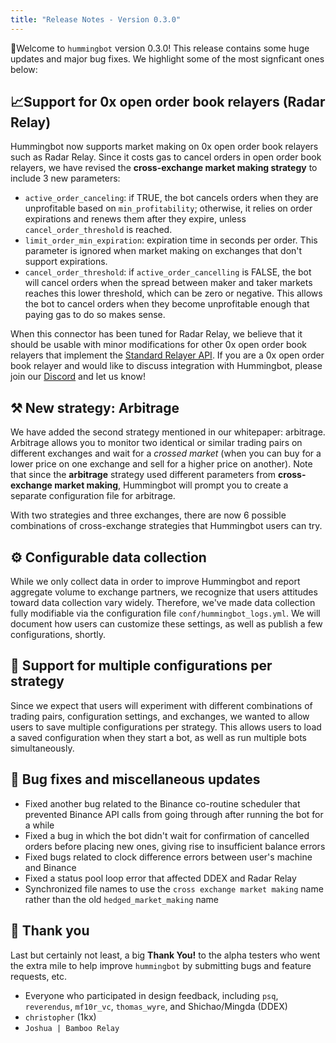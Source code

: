 ```yaml
---
title: "Release Notes - Version 0.3.0"
---
```


🚀Welcome to `hummingbot` version 0.3.0! This release contains some huge updates and major bug fixes. We highlight some of the most signficant ones below:

## 📈Support for 0x open order book relayers (Radar Relay)

Hummingbot now supports market making on 0x open order book relayers such as Radar Relay. Since it costs gas to cancel orders in open order book relayers, we have revised the **cross-exchange market making strategy** to include 3 new parameters:

- `active_order_canceling`: if TRUE, the bot cancels orders when they are unprofitable based on `min_profitability`; otherwise, it relies on order expirations and renews them after they expire, unless `cancel_order_threshold` is reached.
- `limit_order_min_expiration`: expiration time in seconds per order. This parameter is ignored when market making on exchanges that don't support expirations.
- `cancel_order_threshold`: if `active_order_cancelling` is FALSE, the bot will cancel orders when the spread between maker and taker markets reaches this lower threshold, which can be zero or negative. This allows the bot to cancel orders when they become unprofitable enough that paying gas to do so makes sense.

When this connector has been tuned for Radar Relay, we believe that it should be usable with minor modifications for other 0x open order book relayers that implement the [Standard Relayer API](https://github.com/0xProject/standard-relayer-api). If you are a 0x open order book relayer and would like to discuss integration with Hummingbot, please join our [Discord](https://discord.hummingbot.io) and let us know!

## ⚒ New strategy: Arbitrage

We have added the second strategy mentioned in our whitepaper: arbitrage. Arbitrage allows you to monitor two identical or similar trading pairs on different exchanges and wait for a _crossed market_ (when you can buy for a lower price on one exchange and sell for a higher price on another). Note that since the **arbitrage** strategy used different parameters from **cross-exchange market making**, Hummingbot will prompt you to create a separate configuration file for arbitrage.

With two strategies and three exchanges, there are now 6 possible combinations of cross-exchange strategies that Hummingbot users can try.

## ⚙ Configurable data collection

While we only collect data in order to improve Hummingbot and report aggregate volume to exchange partners, we recognize that users attitudes toward data collection vary widely. Therefore, we've made data collection fully modifiable via the configuration file `conf/hummingbot_logs.yml`. We will document how users can customize these settings, as well as publish a few configurations, shortly.

## 💾 Support for multiple configurations per strategy

Since we expect that users will experiment with different combinations of trading pairs, configuration settings, and exchanges, we wanted to allow users to save multiple configurations per strategy. This allows users to load a saved configuration when they start a bot, as well as run multiple bots simultaneously.

## 🐞 Bug fixes and miscellaneous updates

- Fixed another bug related to the Binance co-routine scheduler that prevented Binance API calls from going through after running the bot for a while
- Fixed a bug in which the bot didn't wait for confirmation of cancelled orders before placing new ones, giving rise to insufficient balance errors
- Fixed bugs related to clock difference errors between user's machine and Binance
- Fixed a status pool loop error that affected DDEX and Radar Relay
- Synchronized file names to use the `cross exchange market making` name rather than the old `hedged_market_making` name

## 🙏 Thank you

Last but certainly not least, a big **Thank You!** to the alpha testers who went the extra mile to help improve `hummingbot` by submitting bugs and feature requests, etc.

- Everyone who participated in design feedback, including `psq`, `reverendus`, `mf10r_vc`, `thomas_wyre`, and Shichao/Mingda (DDEX)
- `christopher` (1kx)
- `Joshua | Bamboo Relay`
